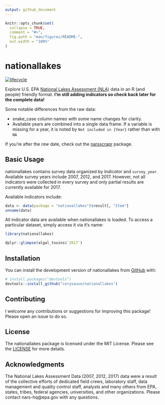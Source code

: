 ```yaml
---
output: github_document
---
```


<!-- README.md is generated from README.Rmd. Please edit that file -->

```r
knitr::opts_chunk$set(
  collapse = TRUE,
  comment = "#>",
  fig.path = "man/figures/README-",
  out.width = "100%"
)
```

# nationallakes

<!-- badges: start -->
[![lifecycle](https://img.shields.io/badge/lifecycle-experimental-brightgreen.svg)](https://www.tidyverse.org/lifecycle/#experimental)
<!-- badges: end -->

Explore U.S. EPA [National Lakes Assessment (NLA)](https://www.epa.gov/national-aquatic-resource-surveys/nla) data in an R (and people) friendly format. **I'm still adding indicators so check back later for the complete data!**

Some notable differences from the raw data: 

* snake_case column names with some name changes for clarity.
* Available years are combined into a single data frame. If a variable is missing for a year, it is noted by `Not included in {Year}` rather than with `NA`

If you're after the *raw* date, check out the [narsscrapr](https://github.com/corysauve/narsscrapr) package.
 
## Basic Usage 

nationallakes contains survey data organized by *Indicator* and `survey_year`. Available survey years include 2007, 2012, and 2017. However, not all indicators were collected in every survey and only partial results are currently available for 2017.

Available indicators include:
```r
data <- data(package = "nationallakes")$result[, "Item"]
unname(data)
```

All indicator data are available when nationallakes is loaded. To access a particular dataset, simply access it via it's name:
```r
library(nationallakes)

dplyr::glimpse(algal_toxins$`2017`)
```

## Installation

You can install the development version of nationallakes from [GitHub](https://github.com/) with:

``` r
# install.packages("devtools")
devtools::install_github("corysauve/nationallakes")
```

## Contributing 

I welcome any contributions or suggestions for improving this package! Please open an issue to do so. 

## License 

The nationallakes package is licensed under the MIT License. Please see the [LICENSE](LICENSE.md) for more details.

## Acknowledgments 

The National Lakes Assessment Data (2007, 2012, 2017) data were a result of the collective efforts of dedicated field crews, laboratory staff, data management and quality control staff, analysts and many others from EPA, states, tribes, federal agencies, universities, and other organizations. Please contact nars-hq@epa.gov with any questions.
